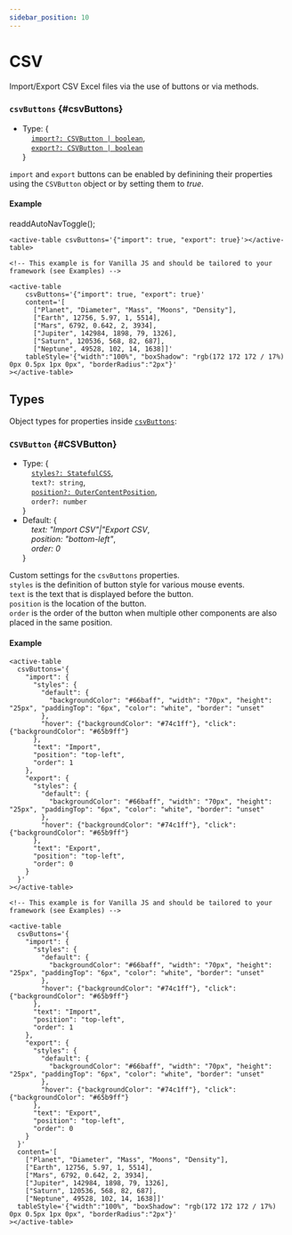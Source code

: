 ```yaml
---
sidebar_position: 10
---
```


# CSV

Import/Export CSV Excel files via the use of buttons or via methods.

### `csvButtons` {#csvButtons}

- Type: {<br />
  &nbsp;&nbsp;&nbsp;&nbsp;[`import?: CSVButton | boolean`](#CSVButton), <br />
  &nbsp;&nbsp;&nbsp;&nbsp;[`export?: CSVButton | boolean`](#CSVButton) <br />
  }

`import` and `export` buttons can be enabled by definining their properties using the `CSVButton` object or by setting them to _true_.

#### Example

readdAutoNavToggle();

<TableContainer>
  <active-table
    csvButtons='{"import": true, "export": true}'
    content='[
      ["Planet", "Diameter", "Mass", "Moons", "Density"],
      ["Earth", 12756, 5.97, 1, 5514],
      ["Mars", 6792, 0.642, 2, 3934],
      ["Jupiter", 142984, 1898, 79, 1326],
      ["Saturn", 120536, 568, 82, 687],
      ["Neptune", 49528, 102, 14, 1638]]'
    tableStyle='{"width":"100%", "boxShadow": "rgb(172 172 172 / 17%) 0px 0.5px 1px 0px", "borderRadius":"2px"}'
  ></active-table>
</TableContainer>

<Tabs>
<TabItem value="js" label="Sample code">

```text
<active-table csvButtons='{"import": true, "export": true}'></active-table>
```

</TabItem>
<TabItem value="py" label="Full code">

```text
<!-- This example is for Vanilla JS and should be tailored to your framework (see Examples) -->

<active-table
    csvButtons='{"import": true, "export": true}'
    content='[
      ["Planet", "Diameter", "Mass", "Moons", "Density"],
      ["Earth", 12756, 5.97, 1, 5514],
      ["Mars", 6792, 0.642, 2, 3934],
      ["Jupiter", 142984, 1898, 79, 1326],
      ["Saturn", 120536, 568, 82, 687],
      ["Neptune", 49528, 102, 14, 1638]]'
    tableStyle='{"width":"100%", "boxShadow": "rgb(172 172 172 / 17%) 0px 0.5px 1px 0px", "borderRadius":"2px"}'
></active-table>
```

</TabItem>
</Tabs>

<LineBreak></LineBreak>

## Types

Object types for properties inside [`csvButtons`](#csvButtons):

### `CSVButton` {#CSVButton}

- Type: {<br />
  &nbsp;&nbsp;&nbsp;&nbsp;[`styles?: StatefulCSS`](./sharedTypes#StatefulCSS), <br />
  &nbsp;&nbsp;&nbsp;&nbsp;`text?: string`, <br />
  &nbsp;&nbsp;&nbsp;&nbsp;[`position?: OuterContentPosition`](./sharedTypes#OuterContentPosition), <br />
  &nbsp;&nbsp;&nbsp;&nbsp;`order?: number` <br />
  }
- Default: {<br />
  &nbsp;&nbsp;&nbsp;&nbsp;_text: "Import CSV"|"Export CSV_, <br />
  &nbsp;&nbsp;&nbsp;&nbsp;_position: "bottom-left"_, <br />
  &nbsp;&nbsp;&nbsp;&nbsp;_order: 0_ <br />
  }

Custom settings for the `csvButtons` properties. <br />
`styles` is the definition of button style for various mouse events. <br />
`text` is the text that is displayed before the button. <br />
`position` is the location of the button. <br />
`order` is the order of the button when multiple other components are also placed in the same position.

#### Example

<TableContainer>
  <active-table
    csvButtons='{
      "import": {
        "styles": {
          "default": {
            "backgroundColor": "#66baff", "width": "70px", "height": "25px", "paddingTop": "6px", "color": "white", "border": "unset"
          },
          "hover": {"backgroundColor": "#74c1ff"}, "click": {"backgroundColor": "#65b9ff"}
        },
        "text": "Import",
        "position": "top-left",
        "order": 1
      },
      "export": {
        "styles": {
          "default": {
            "backgroundColor": "#66baff", "width": "70px", "height": "25px", "paddingTop": "6px", "color": "white", "border": "unset"
          },
          "hover": {"backgroundColor": "#74c1ff"}, "click": {"backgroundColor": "#65b9ff"}
        },
        "text": "Export",
        "position": "top-left",
        "order": 0
      }
    }'
    content='[
      ["Planet", "Diameter", "Mass", "Moons", "Density"],
      ["Earth", 12756, 5.97, 1, 5514],
      ["Mars", 6792, 0.642, 2, 3934],
      ["Jupiter", 142984, 1898, 79, 1326],
      ["Saturn", 120536, 568, 82, 687],
      ["Neptune", 49528, 102, 14, 1638]]'
    tableStyle='{"width":"100%", "boxShadow": "rgb(172 172 172 / 17%) 0px 0.5px 1px 0px", "borderRadius":"2px"}'
  ></active-table>
</TableContainer>

<Tabs>
<TabItem value="js" label="Sample code">

```text
<active-table
  csvButtons='{
    "import": {
      "styles": {
        "default": {
          "backgroundColor": "#66baff", "width": "70px", "height": "25px", "paddingTop": "6px", "color": "white", "border": "unset"
        },
        "hover": {"backgroundColor": "#74c1ff"}, "click": {"backgroundColor": "#65b9ff"}
      },
      "text": "Import",
      "position": "top-left",
      "order": 1
    },
    "export": {
      "styles": {
        "default": {
          "backgroundColor": "#66baff", "width": "70px", "height": "25px", "paddingTop": "6px", "color": "white", "border": "unset"
        },
        "hover": {"backgroundColor": "#74c1ff"}, "click": {"backgroundColor": "#65b9ff"}
      },
      "text": "Export",
      "position": "top-left",
      "order": 0
    }
  }'
></active-table>
```

</TabItem>
<TabItem value="py" label="Full code">

```text
<!-- This example is for Vanilla JS and should be tailored to your framework (see Examples) -->

<active-table
  csvButtons='{
    "import": {
      "styles": {
        "default": {
          "backgroundColor": "#66baff", "width": "70px", "height": "25px", "paddingTop": "6px", "color": "white", "border": "unset"
        },
        "hover": {"backgroundColor": "#74c1ff"}, "click": {"backgroundColor": "#65b9ff"}
      },
      "text": "Import",
      "position": "top-left",
      "order": 1
    },
    "export": {
      "styles": {
        "default": {
          "backgroundColor": "#66baff", "width": "70px", "height": "25px", "paddingTop": "6px", "color": "white", "border": "unset"
        },
        "hover": {"backgroundColor": "#74c1ff"}, "click": {"backgroundColor": "#65b9ff"}
      },
      "text": "Export",
      "position": "top-left",
      "order": 0
    }
  }'
  content='[
    ["Planet", "Diameter", "Mass", "Moons", "Density"],
    ["Earth", 12756, 5.97, 1, 5514],
    ["Mars", 6792, 0.642, 2, 3934],
    ["Jupiter", 142984, 1898, 79, 1326],
    ["Saturn", 120536, 568, 82, 687],
    ["Neptune", 49528, 102, 14, 1638]]'
  tableStyle='{"width":"100%", "boxShadow": "rgb(172 172 172 / 17%) 0px 0.5px 1px 0px", "borderRadius":"2px"}'
></active-table>
```

</TabItem>
</Tabs>
